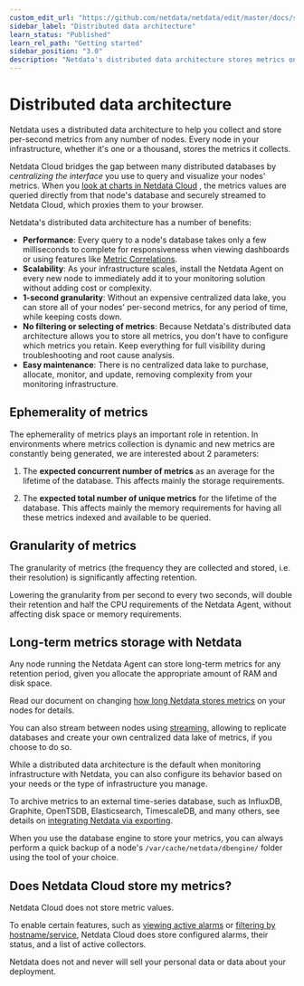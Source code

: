 ```yaml
---
custom_edit_url: "https://github.com/netdata/netdata/edit/master/docs/store/distributed-data-architecture.md"
sidebar_label: "Distributed data architecture"
learn_status: "Published"
learn_rel_path: "Getting started"
sidebar_position: "3.0"
description: "Netdata's distributed data architecture stores metrics on individual nodes for high performance and scalability using all your granular metrics."
---
```

# Distributed data architecture

Netdata uses a distributed data architecture to help you collect and store per-second metrics from any number of nodes.
Every node in your infrastructure, whether it's one or a thousand, stores the metrics it collects.

Netdata Cloud bridges the gap between many distributed databases by _centralizing the interface_ you use to query and
visualize your nodes' metrics. When you [look at charts in Netdata Cloud](/docs/getting-started/monitor-your-infrastructure/interact-with-charts)
, the metrics values are queried directly from that node's database and securely streamed to Netdata Cloud, which
proxies them to your browser.

Netdata's distributed data architecture has a number of benefits:

- **Performance**: Every query to a node's database takes only a few milliseconds to complete for responsiveness when
  viewing dashboards or using features
  like [Metric Correlations](/docs/troubleshooting-and-machine-learning/metric-correlations).
- **Scalability**: As your infrastructure scales, install the Netdata Agent on every new node to immediately add it to
  your monitoring solution without adding cost or complexity.
- **1-second granularity**: Without an expensive centralized data lake, you can store all of your nodes' per-second
  metrics, for any period of time, while keeping costs down.
- **No filtering or selecting of metrics**: Because Netdata's distributed data architecture allows you to store all
  metrics, you don't have to configure which metrics you retain. Keep everything for full visibility during
  troubleshooting and root cause analysis.
- **Easy maintenance**: There is no centralized data lake to purchase, allocate, monitor, and update, removing
  complexity from your monitoring infrastructure.

## Ephemerality of metrics

The ephemerality of metrics plays an important role in retention. In environments where metrics collection is dynamic and
new metrics are constantly being generated, we are interested about 2 parameters:

1. The **expected concurrent number of metrics** as an average for the lifetime of the database. This affects mainly the
   storage requirements.

2. The **expected total number of unique metrics** for the lifetime of the database. This affects mainly the memory
   requirements for having all these metrics indexed and available to be queried.

## Granularity of metrics

The granularity of metrics (the frequency they are collected and stored, i.e. their resolution) is significantly
affecting retention.

Lowering the granularity from per second to every two seconds, will double their retention and half the CPU requirements
of the Netdata Agent, without affecting disk space or memory requirements.

## Long-term metrics storage with Netdata

Any node running the Netdata Agent can store long-term metrics for any retention period, given you allocate the
appropriate amount of RAM and disk space.

Read our document on changing [how long Netdata stores metrics](/docs/deployment-in-production/metric-retention---database/change-how-long-netdata-stores-metrics) on your nodes for
details.

You can also stream between nodes using [streaming](/docs/deployment-in-production/streaming-and-replication/streaming-configuration-reference), allowing to replicate databases and create
your own centralized data lake of metrics, if you choose to do so.

While a distributed data architecture is the default when monitoring infrastructure with Netdata, you can also configure
its behavior based on your needs or the type of infrastructure you manage.

To archive metrics to an external time-series database, such as InfluxDB, Graphite, OpenTSDB, Elasticsearch,
TimescaleDB, and many others, see details on [integrating Netdata via exporting](/docs/exporting-data).

When you use the database engine to store your metrics, you can always perform a quick backup of a node's
`/var/cache/netdata/dbengine/` folder using the tool of your choice.

## Does Netdata Cloud store my metrics?

Netdata Cloud does not store metric values.

To enable certain features, such as [viewing active alarms](/docs/getting-started/monitor-your-infrastructure/view-active-alerts)
or [filtering by hostname/service](https://learn.netdata.cloud/docs/cloud/war-rooms#node-filter), Netdata Cloud does
store configured alarms, their status, and a list of active collectors.

Netdata does not and never will sell your personal data or data about your deployment.



